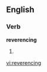 ==English==

===Verb===
'''reverencing'''

# {{third-person singular of|[[reverence]]}}

[[vi:reverencing]]